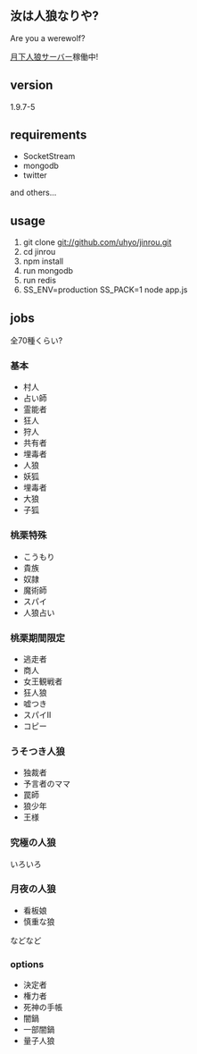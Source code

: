== 汝は人狼なりや? ==
Are you a werewolf?

[http://jinrou.uhyohyo.net/ 月下人狼サーバー]稼働中!
== version ==
1.9.7-5

== requirements ==
* SocketStream
* mongodb
* twitter
and others...

== usage ==
# git clone git://github.com/uhyo/jinrou.git
# cd jinrou
# npm install
# run mongodb
# run redis
# SS_ENV=production SS_PACK=1 node app.js

== jobs ==
全70種くらい?

=== 基本 ===
* 村人
* 占い師
* 霊能者
* 狂人
* 狩人
* 共有者
* 埋毒者
* 人狼
* 妖狐
* 埋毒者
* 大狼
* 子狐
=== 桃栗特殊 ===
* こうもり
* 貴族
* 奴隷
* 魔術師
* スパイ
* 人狼占い
=== 桃栗期間限定 ===
* 逃走者
* 商人
* 女王観戦者
* 狂人狼
* 嘘つき
* スパイⅡ
* コピー
=== うそつき人狼 ===
* 独裁者
* 予言者のママ
* 罠師
* 狼少年
* 王様
=== 究極の人狼 ===
いろいろ
=== 月夜の人狼 ===
* 看板娘
* 慎重な狼

などなど

=== options ===
* 決定者
* 権力者
* 死神の手帳
* 闇鍋
* 一部闇鍋
* 量子人狼



